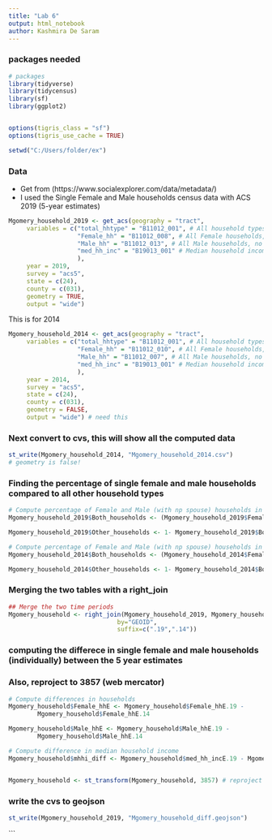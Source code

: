 ---
title: "Lab 6"
output: html_notebook
author: Kashmira De Saram
---
### packages needed
```{r}

# packages
library(tidyverse)
library(tidycensus)
library(sf)
library(ggplot2)


options(tigris_class = "sf")
options(tigris_use_cache = TRUE)

setwd("C:/Users/folder/ex")
```
### Data
- Get from (https://www.socialexplorer.com/data/metadata/)
- I used the Single Female and Male households census data with ACS 2019 (5-year estimates)
```{r}
Mgomery_household_2019 <- get_acs(geography = "tract", 
     variables = c("total_hhtype" = "B11012_001", # All household types
                   "Female_hh" = "B11012_008", # All Female households, no spouse
                   "Male_hh" = "B11012_013", # All Male households, no spouse 
                   "med_hh_inc" = "B19013_001" # Median household income
                   ), 
     year = 2019,
     survey = "acs5",
     state = c(24), 
     county = c(031), 
     geometry = TRUE,
     output = "wide") 

```
This is for 2014
```{r}
Mgomery_household_2014 <- get_acs(geography = "tract", 
     variables = c("total_hhtype" = "B11012_001", # All household types
                   "Female_hh" = "B11012_010", # All Female households, no spouse
                   "Male_hh" = "B11012_007", # All Male households, no spouse 
                   "med_hh_inc" = "B19013_001" # Median household income
                   ),      
     year = 2014,
     survey = "acs5",
     state = c(24), 
     county = c(031),
     geometry = FALSE, 
     output = "wide") # need this
```
### Next convert to cvs, this will show all the computed data

```{r}

st_write(Mgomery_household_2014, "Mgomery_household_2014.csv") 
# geometry is false!
```
### Finding the percentage of single female and male households compared to all other household types
```{r}
# Compute percentage of Female and Male (with np spouse) households in 2019
Mgomery_household_2019$Both_households <- (Mgomery_household_2019$Female_hhE + Mgomery_household_2019$Male_hhE) / Mgomery_household_2019$total_hhtypeE

Mgomery_household_2019$Other_households <- 1- Mgomery_household_2019$Both_household


```
```{r}
# Compute percentage of Female and Male (with np spouse) households in 2014
Mgomery_household_2014$Both_households <- (Mgomery_household_2014$Female_hhE + Mgomery_household_2014$Male_hhE)/ Mgomery_household_2014$total_hhtypeE

Mgomery_household_2014$Other_households <- 1- Mgomery_household_2014$Both_households
```

### Merging the two tables with a right_join
```{r mergeanddiff}
## Merge the two time periods
Mgomery_household <- right_join(Mgomery_household_2019, Mgomery_household_2014, 
                              by="GEOID",
                              suffix=c(".19",".14"))
```

### computing the differece in single female and male households (individually) between the 5 year estimates
### Also, reproject to 3857 (web mercator)
```{r}

# Compute differences in households
Mgomery_household$Female_hhE <- Mgomery_household$Female_hhE.19 -
        Mgomery_household$Female_hhE.14

Mgomery_household$Male_hhE <- Mgomery_household$Male_hhE.19 -
        Mgomery_household$Male_hhE.14

# Compute difference in median household income
Mgomery_household$mhhi_diff <- Mgomery_household$med_hh_incE.19 - Mgomery_household$med_hh_incE.14


Mgomery_household <- st_transform(Mgomery_household, 3857) # reproject into web-mercator  
```
### write the cvs to geojson
```{r}

st_write(Mgomery_household_2019, "Mgomery_household_diff.geojson")
```

```


